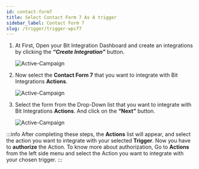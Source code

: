 ```yaml
---
id: contact-form7
title: Select Contact Form 7 As A trigger
sidebar_label: Contact Form 7
slug: /trigger/trigger-wpcf7
---
```




1. At First, Open your Bit Integration Dashboard and create an integrations by clicking the **_“Create Integration”_** button.

   <Image
     src="trigger/contact-form7/_create-integrations"
     alt="Active-Campaign"
     w="1020"
     h="350"
   />

2. Now select the **Contact Form 7** that you want to integrate with Bit Integrations **Actions**.

   <Image
     src="trigger/contact-form7/_select-trigger"
     alt="Active-Campaign"
     w="1020"
     h="350"
   />

3. Select the form from the Drop-Down list that you want to integrate with Bit Integrations **Actions**. And click on the **“Next”** button.

   <Image
     src="trigger/contact-form7/_select-contact-form"
     alt="Active-Campaign"
     w="1020"
     h="350"
   />

:::info
  After completing these steps, the **Actions** list will appear, and select the action you want to integrate with your selected **Trigger**. Now you have to **authorize** the Action. To know more about authorization, Go to **Actions** from the left side menu and select the Action you want to integrate with your chosen trigger.
:::
